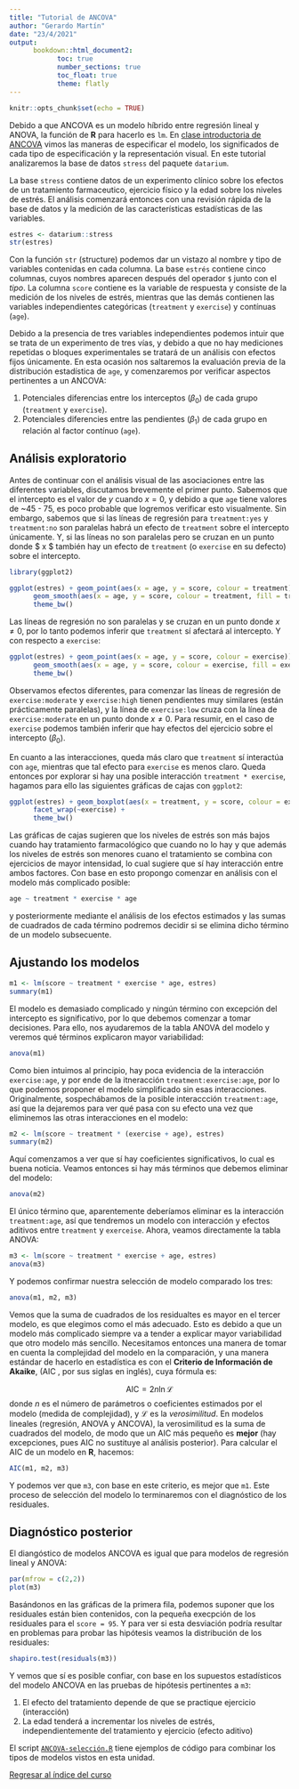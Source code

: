 ```yaml
---
title: "Tutorial de ANCOVA"
author: "Gerardo Martín"
date: "23/4/2021"
output:
      bookdown::html_document2:
            toc: true 
            number_sections: true
            toc_float: true
            theme: flatly
---
```


```r
knitr::opts_chunk$set(echo = TRUE)
```

Debido a que ANCOVA es un modelo híbrido entre regresión lineal y ANOVA, la función de **R** para hacerlo es `lm`. En [clase introductoria de ANCOVA](ANCOVA.html) vimos las maneras de especificar el modelo, los significados de cada tipo de especificación y la representación visual. En este tutorial analizaremos la base de datos `stress` del paquete `datarium`. 

La base `stress` contiene datos de un experimento clínico sobre los efectos de un tratamiento farmaceutico, ejercicio físico y la edad sobre los niveles de estrés. El análisis comenzará entonces con una revisión rápida de la base de datos y la medición de las características estadísticas de las variables. 

```r
estres <- datarium::stress
str(estres)
```

Con la función `str` (structure) podemos dar un vistazo al nombre y tipo de variables contenidas en cada columna. La base `estrés` contiene cinco columnas, cuyos nombres aparecen después del operador `$` junto con el *tipo*. La columna `score` contiene es la variable de respuesta y consiste de la medición de los niveles de estrés, mientras que las demás contienen las variables independientes categóricas (`treatment` y `exercise`) y contínuas (`age`).

Debido a la presencia de tres variables independientes podemos intuir que se trata de un experimento de tres vías, y debido a que no hay mediciones repetidas o bloques experimentales se tratará de un análisis con efectos fijos únicamente. En esta ocasión nos saltaremos la evaluación previa de la distribución estadística de `age`, y comenzaremos por verificar aspectos pertinentes a un ANCOVA:

1. Potenciales diferencias entre los interceptos ($\beta_0$) de cada grupo (`treatment` y `exercise`).
2. Potenciales diferencies entre las pendientes ($\beta_1$) de cada grupo en relación al factor contínuo (`age`).

## Análisis exploratorio

Antes de continuar con el análisis visual de las asociaciones entre las diferentes variables, discutamos brevemente el primer punto. Sabemos que el intercepto es el valor de $y$ cuando $x=0$, y debido a que `age` tiene valores de ~45 - 75, es poco probable que logremos verificar esto visualmente. Sin embargo, sabemos que si las líneas de regresión para `treatment:yes` y `treatment:no` son paralelas habrá un efecto de `treatment` sobre el intercepto únicamente. Y, si las líneas no son paralelas pero se cruzan en un punto donde $ x \neq 0$ también hay un efecto de `treatment` (o `exercise` en su defecto) sobre el intercepto.

```r
library(ggplot2)

ggplot(estres) + geom_point(aes(x = age, y = score, colour = treatment)) + 
      geom_smooth(aes(x = age, y = score, colour = treatment, fill = treatment), alpha = 0.3, method = "lm") + 
      theme_bw()
```

Las líneas de regresión no son paralelas y se cruzan en un punto donde $x \neq 0$, por lo tanto podemos inferir que `treatment` sí afectará al intercepto. Y con respecto a `exercise`:

```r
ggplot(estres) + geom_point(aes(x = age, y = score, colour = exercise)) + 
      geom_smooth(aes(x = age, y = score, colour = exercise, fill = exercise), alpha = 0.3, method = "lm") + 
      theme_bw()
```

Observamos efectos diferentes, para comenzar las líneas de regresión de `exercise:moderate` y `exercise:high`  tienen pendientes muy similares (están prácticamente paralelas), y la línea de `exercise:low` cruza con la línea de `exercise:moderate` en un punto donde $x \neq 0$. Para resumir, en el caso de `exercise` podemos también inferir que hay efectos del ejercicio sobre el intercepto ($\beta_0$).

En cuanto a las interacciones, queda más claro que `treatment` sí interactúa con `age`, mientras que tal efecto para `exercise` es menos claro. Queda entonces por explorar si hay una posible interacción `treatment * exercise`, hagamos para ello las siguientes gráficas de cajas con `ggplot2`:

```r
ggplot(estres) + geom_boxplot(aes(x = treatment, y = score, colour = exercise, fill = exercise), alpha = 0.3) + 
      facet_wrap(~exercise) +
      theme_bw()
```

Las gráficas de cajas sugieren que los niveles de estrés son más bajos cuando hay tratamiento farmacológico que cuando no lo hay y que además los niveles de estrés son menores cuano el tratamiento se combina con ejercicios de mayor intensidad, lo cual sugiere que sí hay interacción entre ambos factores. Con base en esto propongo comenzar en análisis con el modelo más complicado posible:

```r
age ~ treatment * exercise * age
```

y posteriormente mediante el análisis de los efectos estimados y las sumas de cuadrados de cada término podremos decidir si se elimina dicho término de un modelo subsecuente.

## Ajustando los modelos

```r
m1 <- lm(score ~ treatment * exercise * age, estres)
summary(m1)
```
El modelo es demasiado complicado y ningún término con excepción del intercepto es significativo, por lo que debemos comenzar a tomar decisiones. Para ello, nos ayudaremos de la tabla ANOVA del modelo y veremos qué términos explicaron mayor variabilidad:

```r
anova(m1)
```
Como bien intuimos al principio, hay poca evidencia de la interacción `exercise:age`, y por ende de la itneracción `treatment:exercise:age`, por lo que podemos proponer el modelo simplificado sin esas interacciones. Originalmente, sospechábamos de la posible interaccción `treatment:age`, así que la dejaremos para ver qué pasa con su efecto una vez que eliminemos las otras interacciones en el modelo:

```r
m2 <- lm(score ~ treatment * (exercise + age), estres)
summary(m2)
```

Aquí comenzamos a ver que sí hay coeficientes significativos, lo cual es buena noticia. Veamos entonces si hay más términos que debemos eliminar del modelo:

```r
anova(m2)
```
El único término que, aparentemente deberíamos eliminar es la interacción `treatment:age`, así que tendremos un modelo con interacción y efectos aditivos entre `treatment` y `exerceise`. Ahora, veamos directamente la tabla ANOVA:

```r
m3 <- lm(score ~ treatment * exercise + age, estres)
anova(m3)
```
Y podemos confirmar nuestra selección de modelo comparado los tres:

```r
anova(m1, m2, m3)
```

Vemos que la suma de cuadrados de los residualtes es mayor en el tercer modelo, es que elegimos como el más adecuado. Esto es debido a que un modelo más complicado siempre va a tender a explicar mayor variabilidad que otro modelo más sencillo. Necesitamos entonces una manera de tomar en cuenta la complejidad del modelo en la comparación, y una manera estándar de hacerlo en estadística es con el **Criterio de Información de Akaike**, (AIC , por sus siglas en inglés), cuya fórmula es:

$$ \mathrm{AIC} = 2 n \ln{\mathcal{L}}$$
donde $n$ es el número de parámetros o coeficientes estimados por el modelo (medida de complejidad), y $\mathcal{L}$ es la *verosimilitud*. En modelos lineales (regresión, ANOVA y ANCOVA), la verosimilitud es la suma de cuadrados del modelo, de modo que un AIC más pequeño es **mejor** (hay excepciones, pues AIC no sustituye al análisis posterior). Para calcular el AIC de un modelo en **R**, hacemos:

```r
AIC(m1, m2, m3)
```

Y podemos ver que `m3`, con base en este criterio, es mejor que `m1`. Este proceso de selección del modelo lo terminaremos con el diagnóstico de los residuales.

## Diagnóstico posterior

El diangóstico de modelos ANCOVA es igual que para modelos de regresión lineal y ANOVA:

```r
par(mfrow = c(2,2))
plot(m3)
```

Basándonos en las gráficas de la primera fila, podemos suponer que los residuales están bien contenidos, con la pequeña execpción de los residuales para el `score = 95`. Y para ver si esta desviación podría resultar en problemas para probar las hipótesis veamos la distribución de los residuales:

```r
shapiro.test(residuals(m3))
```

Y vemos que sí es posible confiar, con base en los supuestos estadísticos del modelo ANCOVA en las pruebas de hipótesis pertinentes a `m3`:

1. El efecto del tratamiento depende de que se practique ejercicio (interacción)
2. La edad tenderá a incrementar los niveles de estrés, independientemente del tratamiento y ejercicio (efecto aditivo)

El script [`ANCOVA-selección.R`](ANCOVA-selección.R) tiene ejemplos de código para combinar los tipos de modelos vistos en esta unidad.

[Regresar al índice del curso](../index.html)



